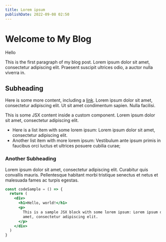 ```yaml
---
title: Lorem ipsum
publishDate: 2022-09-08 02:50
---
```


# Welcome to My Blog


<Meta
  title="My First Post"
  description="This is a test blog post with lorem ipsum and JSX elements.">
  Hello
</Meta>

This is the first paragraph of my blog post. Lorem ipsum dolor sit amet, consectetur adipiscing elit. Praesent suscipit ultrices odio, a auctor nulla viverra in.

## Subheading

Here is some more content, including a [link](https://example.com). Lorem ipsum dolor sit amet, consectetur adipiscing elit. Ut sit amet condimentum sapien. Nulla facilisi.

<CustomComponent prop="value">
  This is some JSX content inside a custom component. Lorem ipsum dolor sit
  amet, consectetur adipiscing elit.
</CustomComponent>

- Here is a list item with some lorem ipsum: Lorem ipsum dolor sit amet, consectetur adipiscing elit.
- Another list item with more lorem ipsum: Vestibulum ante ipsum primis in faucibus orci luctus et ultrices posuere cubilia curae;

### Another Subheading

Lorem ipsum dolor sit amet, consectetur adipiscing elit. Curabitur quis convallis mauris. Pellentesque habitant morbi tristique senectus et netus et malesuada fames ac turpis egestas.

```jsx
const codeSample = () => {
  return (
    <div>
      <h1>Hello, world!</h1>
      <p>
        This is a sample JSX block with some lorem ipsum: Lorem ipsum dolor sit
        amet, consectetur adipiscing elit.
      </p>
    </div>
  )
}
```
